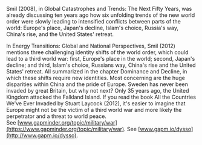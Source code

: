 
Smil (2008), in Global Catastrophes and Trends: The Next Fifty Years, was already discussing ten years ago how six unfolding trends of the new world order were slowly leading to intensified conflicts between parts of the world: Europe's place, Japan's decline, Islam's choice, Russia's way, China's rise, and the United States' retreat.

In Energy Transitions: Global and National Perspectives, Smil (2012) mentions three challenging identity shifts of the world order, which could lead to a third world war: first, Europe's place in the world; second, Japan's decline; and third, Islam's choice, Russians way, China's rise and the United States' retreat. All summarized in the chapter Dominance and Decline, in which these shifts require new identities. Most concerning are the huge disparities within China and the pride of Europe. Sweden has never been invaded by great Britain, but why not next? Only 35 years ago, the United Kingdom attacked the Falkland Island. If you read the book All the Countries We've Ever Invaded by Stuart Laycock (2012), it's easier to imagine that Europe might not be the victim of a third world war and more likely the perpetrator and a threat to world peace. See [www.gapminder.org/topic/military/war](https://www.gapminder.org/topic/military/war). See [www.gapm.io/dysso](http://www.gapm.io/dysso).